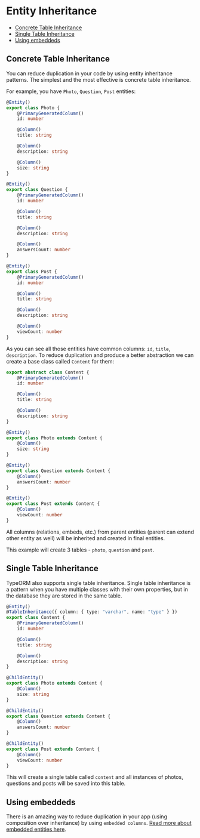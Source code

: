 # Entity Inheritance

-   [Concrete Table Inheritance](#concrete-table-inheritance)
-   [Single Table Inheritance](#single-table-inheritance)
-   [Using embeddeds](#using-embeddeds)

## Concrete Table Inheritance

You can reduce duplication in your code by using entity inheritance patterns.
The simplest and the most effective is concrete table inheritance.

For example, you have `Photo`, `Question`, `Post` entities:

```typescript
@Entity()
export class Photo {
    @PrimaryGeneratedColumn()
    id: number

    @Column()
    title: string

    @Column()
    description: string

    @Column()
    size: string
}
```

```typescript
@Entity()
export class Question {
    @PrimaryGeneratedColumn()
    id: number

    @Column()
    title: string

    @Column()
    description: string

    @Column()
    answersCount: number
}
```

```typescript
@Entity()
export class Post {
    @PrimaryGeneratedColumn()
    id: number

    @Column()
    title: string

    @Column()
    description: string

    @Column()
    viewCount: number
}
```

As you can see all those entities have common columns: `id`, `title`, `description`.
To reduce duplication and produce a better abstraction we can create a base class called `Content` for them:

```typescript
export abstract class Content {
    @PrimaryGeneratedColumn()
    id: number

    @Column()
    title: string

    @Column()
    description: string
}
```

```typescript
@Entity()
export class Photo extends Content {
    @Column()
    size: string
}
```

```typescript
@Entity()
export class Question extends Content {
    @Column()
    answersCount: number
}
```

```typescript
@Entity()
export class Post extends Content {
    @Column()
    viewCount: number
}
```

All columns (relations, embeds, etc.) from parent entities (parent can extend other entity as well)
will be inherited and created in final entities.

This example will create 3 tables - `photo`, `question` and `post`.

## Single Table Inheritance

TypeORM also supports single table inheritance.
Single table inheritance is a pattern when you have multiple classes with their own properties,
but in the database they are stored in the same table.

```typescript
@Entity()
@TableInheritance({ column: { type: "varchar", name: "type" } })
export class Content {
    @PrimaryGeneratedColumn()
    id: number

    @Column()
    title: string

    @Column()
    description: string
}
```

```typescript
@ChildEntity()
export class Photo extends Content {
    @Column()
    size: string
}
```

```typescript
@ChildEntity()
export class Question extends Content {
    @Column()
    answersCount: number
}
```

```typescript
@ChildEntity()
export class Post extends Content {
    @Column()
    viewCount: number
}
```

This will create a single table called `content` and all instances of photos, questions and posts
will be saved into this table.

## Using embeddeds

There is an amazing way to reduce duplication in your app (using composition over inheritance) by using `embedded columns`.
[Read more about embedded entities here](./embedded-entities).
